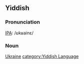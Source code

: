 ==Yiddish==
===Pronunciation===
[[w:IPA|IPA]]: /ʊkʁainɛ/

===Noun===
[[Ukraine]]
[[category:Yiddish Language]]